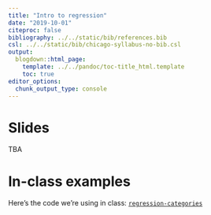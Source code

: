 ```yaml
---
title: "Intro to regression"
date: "2019-10-01"
citeproc: false
bibliography: ../../static/bib/references.bib
csl: ../../static/bib/chicago-syllabus-no-bib.csl
output:
  blogdown::html_page:
    template: ../../pandoc/toc-title_html.template
    toc: true
editor_options: 
  chunk_output_type: console
---
```


# Slides


TBA

# In-class examples

Here's the code we're using in class: [<i class="fas fa-file-archive"></i> `regression-categories`](/files/regression-categories.R)